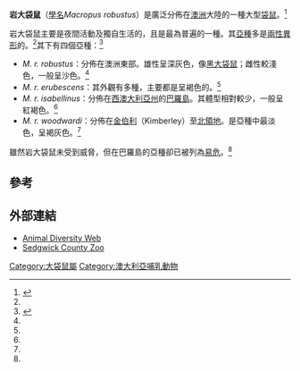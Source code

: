 {{Speciesbox
| name = 岩大袋鼠
| status = LC
| status_system = iucn3.1
| status_ref = <ref name=iucn>{{IUCN2008|assessors=Ellis, M., Menkhorst, P., van Weenen, J., Burbidge, A., Copley, P., Denny, M., Woinarski, J., Mawson, P. & Morris, K.|year=2008|id=40565|title=Macropus robustus|downloaded=2008-12-08}}</ref>
| image = Macropus robustus2.jpg
| image_width = 250px
| genus = Osphranter
| species = robustus
| authority = [[約翰·古爾德|Gould]], 1841
| subdivision_ranks = [[亞種|亞種]]
| subdivision =
* ''M. r. erubescens''
* ''M. r. isabellinus''
* ''M. r. robustus''
* ''M. r. woodwardi''
}}

'''岩大袋鼠'''（[[學名|學名]]''Macropus robustus''）是廣泛分佈在[[澳洲|澳洲]]大陸的一種大型[[袋鼠|袋鼠]]。<ref name=Menkhorst>{{cite book en|last=Menkhorst|first=Peter|year=2001|title=A Field Guide to the Mammals of Australia|publisher=Oxford University Press|page=118}}</ref>

岩大袋鼠主要是夜間活動及獨自生活的，且是最為普遍的一種。其[[亞種|亞種]]多是[[兩性異形|兩性異形]]的。<ref name=Menkhorst/>其下有四個亞種：<ref name=MSW3>{{MSW3 Groves|pages=65}}</ref>

* ''M. r. robustus''：分佈在澳洲東部。雄性呈深灰色，像[[黑大袋鼠|黑大袋鼠]]；雌性較淺色，一般呈沙色。<ref name=Menkhorst/>
* ''M. r. erubescens''：其外觀有多種，主要都是呈褐色的。<ref name=Menkhorst/>
* ''M. r. isabellinus''：分佈在[[西澳大利亞州|西澳大利亞州]]的[[巴羅島_(西澳大利亞州)|巴羅島]]。其體型相對較少，一般呈紅褐色。<ref name=Menkhorst/>
* ''M. r. woodwardi''：分佈在[[金伯利|金伯利]]（Kimberley）至[[北領地|北領地]]。是亞種中最淡色，呈褐灰色。<ref name=Menkhorst/>

雖然岩大袋鼠未受到威脅，但在巴羅島的亞種卻已被列為[[易危|易危]]。<ref name=iucn/>

==參考==
{{reflist}}

==外部連結==
*[http://animaldiversity.ummz.umich.edu/site/accounts/information/Macropus_robustus.html Animal Diversity Web] {{Wayback|url=http://animaldiversity.ummz.umich.edu/site/accounts/information/Macropus_robustus.html |date=20040428044634 }}
*[https://web.archive.org/web/20070505182049/http://www.scz.org/animals/w/wallaro.html Sedgwick County Zoo]
{{Taxonbar|from=Q691473}}

[[Category:大袋鼠屬|Category:大袋鼠屬]]
[[Category:澳大利亞哺乳動物|Category:澳大利亞哺乳動物]]